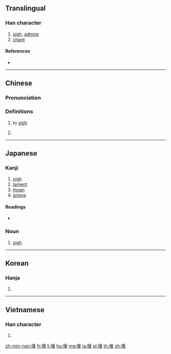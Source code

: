 {{also|叹|歎}}
==Translingual==

===Han character===
{{Han char|rn=30|rad=口|as=11|sn=14|four=64034|canj=RTLO|ids=⿰口𦰩}}

# [[sigh]], [[admire]]
# [[chant]]

====References====
* {{Han ref|kx=0205.010|dkj=04138|dj=0427.210|hdz=10673.080|uh=5606|ud=22022|bh=B9C4|bd=47556}}

----

==Chinese==
{{zh-forms|s=叹|t2=歎}}

===Pronunciation===
{{zh-pron
|m=tàn
|c=taan3,taan1
|h=pfs=
|md=
|mn=
|w=
|mc=y
|oc=y
|cat=v,n
}}

===Definitions===
{{zh-hanzi}}

# to [[sigh]]
# {{lb|zh|grammar}} {{zh-abbrev|嘆詞|[[interjection]]}}

----

==Japanese==

===Kanji===
{{ja-kanji|grade=c|rs=口11}}

# [[sigh]]
# [[lament]]
# [[moan]]
# [[grieve]]

====Readings====
* {{ja-readings|on=[[たん]] (tan)|kun=[[なげく]] (nageku), [[なげき]] (nageki)}}

===Noun===
{{ja-noun|たん}}

# [[sigh]]

----

==Korean==

===Hanja===
{{ko-hanja|hangeul=탄|rv=tan|mr=t'an}}

# {{defn|lang=ko|sort=口11}}

----

==Vietnamese==

===Han character===
{{vi-hantu|[[thán]], [[han]], [[thăn]], [[than]], [[hen]], [[thơn]]|rs=口11}}

# {{defn|lang=vi|sort=口11}}

[[zh-min-nan:嘆]]
[[fr:嘆]]
[[li:嘆]]
[[hu:嘆]]
[[mg:嘆]]
[[ja:嘆]]
[[pl:嘆]]
[[th:嘆]]
[[zh:嘆]]